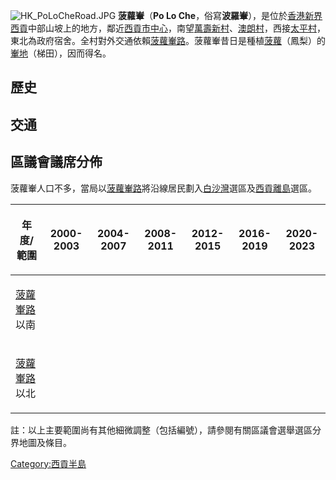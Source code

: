 [[File:HK_PoLoCheRoad.JPG|thumb]]
'''菠蘿輋'''（'''Po Lo Che'''，俗寫'''波羅輋'''），是位於[[香港|香港]][[新界|新界]][[西貢區|西貢]]中部山坡上的地方，鄰近[[西貢市中心|西貢市中心]]，南望[[萬壽新村|萬壽新村]]、[[澳朗村|澳朗村]]，西接[[太平邨|太平村]]，東北為政府宿舍。全村對外交通依賴[[菠蘿輋路|菠蘿輋路]]。菠蘿輋昔日是種植[[菠蘿|菠蘿]]（鳳梨）的[[輋地|輋地]]（梯田），因而得名。

== 歷史 ==

==交通==
{{九龍新界巴士簡單列表|92|96R|292P|792M}}
{{九龍新界巴士表格|92|96R|792M}}
{{新界專線小巴簡單列表|1|1A|1S|2|3|3A|4|4A|12|101M}}

==區議會議席分佈==
菠蘿輋人口不多，當局以[[菠蘿輋路|菠蘿輋路]]將沿線居民劃入[[白沙灣_(選區)|白沙灣]]選區及[[西貢離島|西貢離島]]選區。

{| class=wikitable
!年度/範圍!!2000-2003!!2004-2007!!2008-2011!!2012-2015!!2016-2019!!2020-2023
|-
|[[菠蘿輋路|菠蘿輋路]]以南||colspan=6|{{centre|[[白沙灣_(選區)|白沙灣]]選區}}
|-
|[[菠蘿輋路|菠蘿輋路]]以北||colspan=6|{{centre|[[西貢離島|西貢離島]]選區}}
|}
註：以上主要範圍尚有其他細微調整（包括編號），請參閱有關區議會選舉選區分界地圖及條目。

{{HK-geo-stub}}
{{西貢區}}
[[Category:西貢半島|Category:西貢半島]]